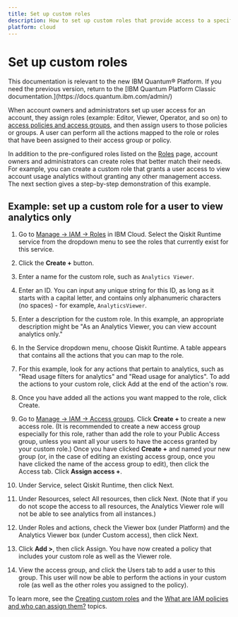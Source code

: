 ```yaml
---
title: Set up custom roles
description: How to set up custom roles that provide access to a specific set of actions
platform: cloud
---
```


# Set up custom roles

<Admonition type="note">
This documentation is relevant to the new IBM Quantum&reg; Platform. If you need the previous version, return to the [IBM Quantum Platform Classic documentation.](https://docs.quantum.ibm.com/admin/)
</Admonition>

When account owners and administrators set up user access for an account, they assign roles (example: Editor, Viewer, Operator, and so on) to [access policies and access groups](/guides/access-groups), and then assign users to those policies or groups. A user can perform all the actions mapped to the role or roles that have been assigned to their access group or policy. 

In addition to the pre-configured roles listed on the [Roles](https://cloud.ibm.com/iam/roles) page, account owners and administrators can create roles that better match their needs. For example, you can create a custom role that grants a user access to view account usage analytics without granting any other management access. The next section gives a step-by-step demonstration of this example. 

## Example: set up a custom role for a user to view analytics only

1. Go to [Manage → IAM → Roles](https://cloud.ibm.com/iam/roles) in IBM Cloud. Select the Qiskit Runtime service from the dropdown menu to see the roles that currently exist for this service.

2. Click the **Create +** button.

3. Enter a name for the custom role, such as `Analytics Viewer`.

4. Enter an ID. You can input any unique string for this ID, as long as it starts with a capital letter, and contains only alphanumeric characters (no spaces) - for example, `AnalyticsViewer`.

5. Enter a description for the custom role. In this example, an appropriate description might be "As an Analytics Viewer, you can view account analytics only."

6. In the Service dropdown menu, choose Qiskit Runtime. A table appears that contains all the actions that you can map to the role.

7. For this example, look for any actions that pertain to analytics, such as "Read usage filters for analytics" and "Read usage for analytics". To add the actions to your custom role, click Add at the end of the action's row.

8. Once you have added all the actions you want mapped to the role, click Create.

9. Go to [Manage → IAM → Access groups](https://cloud.ibm.com/iam/groups). Click **Create +** to create a new access role. (It is recommended to create a new access group especially for this role, rather than add the role to your Public Access group, unless you want all your users to have the access granted by your custom role.) Once you have clicked **Create +** and named your new group (or, in the case of editing an existing access group, once you have clicked the name of the access group to edit), then click the Access tab. Click **Assign access +**.

10. Under Service, select Qiskit Runtime, then click Next.

11. Under Resources, select All resources, then click Next. (Note that if you do not scope the access to all resources, the Analytics Viewer role will not be able to see analytics from all instances.)

12. Under Roles and actions, check the Viewer box (under Platform) and the Analytics Viewer box (under Custom access), then click Next. 

13. Click **Add >**, then click Assign. You have now created a policy that includes your custom role as well as the Viewer role. 

14. View the access group, and click the Users tab to add a user to this group. This user will now be able to perform the actions in your custom role (as well as the other roles you assigned to the policy). 

To learn more, see the [Creating custom roles](https://cloud.ibm.com/docs/account?topic=account-custom-roles) and the [What are IAM policies and who can assign them?](https://cloud.ibm.com/docs/account?topic=account-iamusermanpol) topics.